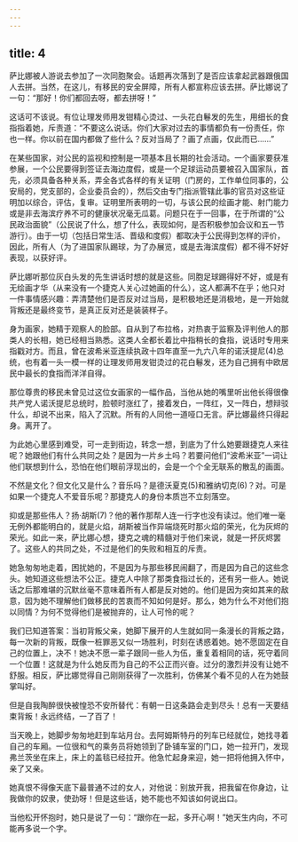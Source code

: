 ```yaml
---
---
---
```

title: 4
---




萨比娜被人游说去参加了一次同胞聚会。话题再次落到了是否应该拿起武器跟俄国人去拼。当然，在这儿，有移民的安全屏障，所有人都宣称应该去拼。萨比娜说了一句：“那好！你们都回去呀，都去拼呀！”

这话可不该说。有位让理发师用发钳精心烫过、一头花白鬈发的先生，用细长的食指指着她，斥责道：“不要这么说话。你们大家对过去的事情都负有一份责任，你也一样。你以前在国内都做了些什么？反对当局了？画了点画，仅此而已……”

在某些国家，对公民的监视和控制是一项基本且长期的社会活动。一个画家要获准参展，一个公民要得到签证去海边度假，或是一个足球运动员要被召入国家队，首先，必须具备各种关系，弄全各式各样的有关证明（门房的，工作单位同事的，公安局的，党支部的，企业委员会的），然后交由专门指派管辖此事的官员对这些证明加以综合，评估，复审。证明里所表明的一切，与该公民的绘画才能、射门能力或是非去海滨疗养不可的健康状况毫无瓜葛。问题只在于一回事，在于所谓的“公民政治面貌”（公民说了什么，想了什么，表现如何，是否积极参加会议和五一节游行）。由于一切（包括日常生活、晋级和度假）都取决于公民得到怎样的评价，因此，所有人（为了进国家队踢球，为了办展览，或是去海滨度假）都不得不好好表现，以获好评。

萨比娜听那位灰白头发的先生讲话时想的就是这些。同胞足球踢得好不好，或是有无绘画才华（从来没有一个捷克人关心过她画的什么），这人都满不在乎；他只对一件事情感兴趣：弄清楚他们是否反对过当局，是积极地还是消极地，是一开始就背叛还是最终变节，是真正反对还是装装样子。

身为画家，她精于观察人的脸部。自从到了布拉格，对热衷于监察及评判他人的那类人的长相，她已经相当熟悉。这类人全都长着比中指稍长的食指，说话时专用来指戳对方。而且，曾在波希米亚连续执政十四年直至一九六八年的诺沃提尼(4)总统，也有着一头一模一样的让理发师用发钳烫过的花白鬈发，还为自己拥有中欧居民中最长的食指而洋洋自得。

那位尊贵的移民未曾见过这位女画家的一幅作品，当他从她的嘴里听出他长得很像共产党人诺沃提尼总统时，脸顿时涨红了，接着发白，一阵红，又一阵白，想辩驳什么，却说不出来，陷入了沉默。所有的人同他一道哑口无言。萨比娜最终只得起身。离开了。

为此她心里感到难受，可一走到街边，转念一想，到底为了什么她要跟捷克人来往呢？她跟他们有什么共同之处？是因为一片乡土吗？若要问他们“波希米亚”一词让他们联想到什么，恐怕在他们眼前浮现出的，会是一个个全无联系的散乱的画面。

不然是文化？但文化又是什么？音乐吗？是德沃夏克(5)和雅纳切克(6)？对。可是如果一个捷克人不爱音乐呢？那捷克人的身份本质岂不立刻落空。

抑或是那些伟人？扬·胡斯(7)？他的著作那帮人连一行字也没有读过。他们唯一毫无例外都能明白的，就是火焰，胡斯被当作异端烧死时那火焰的荣光，化为灰烬的荣光。如此一来，萨比娜心想，捷克之魂的精髓对于他们来说，就是一抔灰烬罢了。这些人的共同之处，不过是他们的失败和相互的斥责。

她急匆匆地走着，困扰她的，不是因为与那些移民闹翻了，而是因为自己的这些念头。她知道这些想法不公正。捷克人中除了那类食指过长的，还有另一些人。她说话之后那难堪的沉默丝毫不意味着所有人都是反对她的。他们是因为突如其来的敌意，因为她不理解他们做移民的苦衷而不知如何是好。那么，她为什么不对他们抱以同情？为何不觉得他们是被抛弃的，让人可怜的呢？

我们已知道答案：当初背叛父亲，她脚下展开的人生就如同一条漫长的背叛之路，每一次新的背叛，既像一桩罪恶又似一场胜利，时刻在诱惑着她。她不愿固定在自己的位置上，决不！她决不愿一辈子跟同一些人为伍，重复着相同的话，死守着同一个位置！这就是为什么她反而为自己的不公正而兴奋。过分的激烈并没有让她不舒服。相反，萨比娜觉得自己刚刚获得了一次胜利，仿佛某个看不见的人在为她鼓掌叫好。

但是自我陶醉很快被惶恐不安所替代：有朝一日这条路会走到尽头！总有一天要结束背叛！永远终结，一了百了！

当天晚上，她脚步匆匆地赶到车站月台。去阿姆斯特丹的列车已经就位，她找寻着自己的车厢。一位很和气的乘务员将她领到了卧铺车室的门口，她一拉开门，发现弗兰茨坐在床上，床上的盖毯已经拉开。他急忙起身来迎，她一把将他拥入怀中，亲了又亲。

她真恨不得像天底下最普通不过的女人，对他说：别放开我，把我留在你身边，让我做你的奴隶，使劲呀！但是这些话，她不能也不知该如何说出口。

当他松开怀抱时，她只是说了一句：“跟你在一起，多开心啊！”她天生内向，不可能再多说一个字。